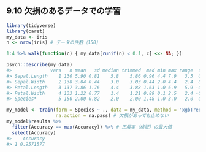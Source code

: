 ## 9.10 欠損のあるデータでの学習

```r
library(tidyverse)
library(caret)
my_data <- iris
n <- nrow(iris) # データの件数（150）

1:4 %>% walk(function(c) { my_data[runif(n) < 0.1, c] <<- NA; })

psych::describe(my_data)
#>              vars   n mean   sd median trimmed  mad min max range  skew kurtosis   se
#> Sepal.Length    1 130 5.90 0.81    5.8    5.86 0.96 4.4 7.9   3.5  0.36    -0.61 0.07
#> Sepal.Width     2 138 3.04 0.44    3.0    3.03 0.44 2.0 4.4   2.4  0.34     0.15 0.04
#> Petal.Length    3 137 3.86 1.76    4.4    3.88 1.63 1.0 6.9   5.9 -0.37    -1.32 0.15
#> Petal.Width     4 133 1.22 0.77    1.4    1.21 0.89 0.1 2.5   2.4 -0.12    -1.37 0.07
#> Species*        5 150 2.00 0.82    2.0    2.00 1.48 1.0 3.0   2.0  0.00    -1.52 0.07
```

```r
my_model <- train(form = Species ~ ., data = my_data, method = "xgbTree",
                  na.action = na.pass) # 欠損があっても止めない
my_model$results %>%
  filter(Accuracy == max(Accuracy)) %>% # 正解率（検証）の最大値
  select(Accuracy)
#>    Accuracy
#> 1 0.9571577
```

